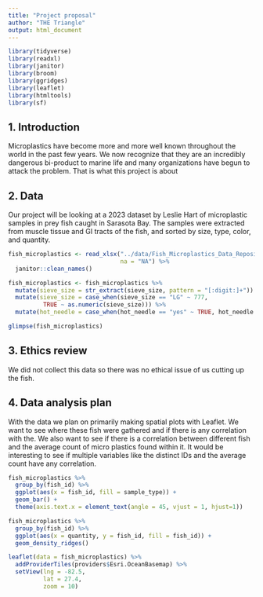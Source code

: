 ```yaml
---
title: "Project proposal"
author: "THE Triangle"
output: html_document
---
```


```r
library(tidyverse)
library(readxl)
library(janitor)
library(broom)
library(ggridges)
library(leaflet)
library(htmltools)
library(sf)
```

## 1. Introduction
Microplastics have become more and more well known throughout the world in the past few years. We now recognize that they are an incredibly dangerous bi-product to marine life and many organizations have begun to attack the problem. That is what this project is about

## 2. Data
Our project will be looking at a 2023 dataset by Leslie Hart of microplastic samples in prey fish caught in Sarasota Bay. The samples were extracted from muscle tissue and GI tracts of the fish, and sorted by size, type, color, and quantity.
```r
fish_microplastics <- read_xlsx("../data/Fish_Microplastics_Data_Repository.xlsx", 
                                na = "NA") %>%
  janitor::clean_names() 

fish_microplastics <- fish_microplastics %>%
  mutate(sieve_size = str_extract(sieve_size, pattern = "[:digit:]+")) %>%
  mutate(sieve_size = case_when(sieve_size == "LG" ~ 777,
          TRUE ~ as.numeric(sieve_size))) %>%
  mutate(hot_needle = case_when(hot_needle == "yes" ~ TRUE, hot_needle == "no" ~ FALSE))
```
```r
glimpse(fish_microplastics)
```
## 3. Ethics review
We did not collect this data so there was no ethical issue of us cutting up the fish. 

## 4. Data analysis plan
With the data we plan on primarily making spatial plots with Leaflet. We want to see where these fish were gathered and if there is any correlation with the. We also want to see if there is a correlation between different fish and the average count of micro plastics found within it. It would be interesting to see if multiple variables like the distinct IDs and the average count have any correlation.

```r
fish_microplastics %>%
  group_by(fish_id) %>%
  ggplot(aes(x = fish_id, fill = sample_type)) +
  geom_bar() +
  theme(axis.text.x = element_text(angle = 45, vjust = 1, hjust=1))
```
```r
fish_microplastics %>%
  group_by(fish_id) %>%
  ggplot(aes(x = quantity, y = fish_id, fill = fish_id)) +
  geom_density_ridges()
```
```r
leaflet(data = fish_microplastics) %>%
  addProviderTiles(providers$Esri.OceanBasemap) %>%
  setView(lng = -82.5,
          lat = 27.4,
          zoom = 10)
```
